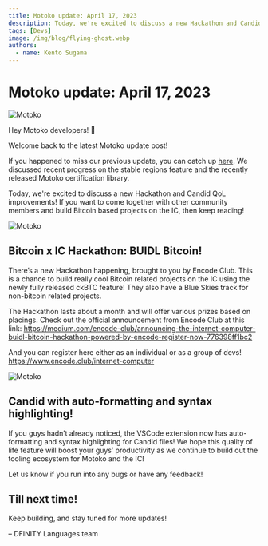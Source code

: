 ```yaml
---
title: Motoko update: April 17, 2023
description: Today, we're excited to discuss a new Hackathon and Candid QoL improvements! If you want to come together with other community members and build Bitcoin based projects on the IC, then keep reading!
tags: [Devs]
image: /img/blog/flying-ghost.webp
authors:
  - name: Kento Sugama
---
```


# Motoko update: April 17, 2023
![Motoko](../_assets/flying-ghost.webp)

Hey Motoko developers! 👋

Welcome back to the latest Motoko update post!

If you happened to miss our previous update, you can catch up [here](https://forum.dfinity.org/t/enhanced-stable-memory-and-certification-libraries-motoko-update-part-10/19262). We discussed recent progress on the stable regions feature and the recently released Motoko certification library.

Today, we're excited to discuss a new Hackathon and Candid QoL improvements! If you want to come together with other community members and build Bitcoin based projects on the IC, then keep reading!

![Motoko](../_assets/buidl-flyer.webp)

## Bitcoin x IC Hackathon: BUIDL Bitcoin!
There’s a new Hackathon happening, brought to you by Encode Club. This is a chance to build really cool Bitcoin related projects on the IC using the newly fully released ckBTC feature! They also have a Blue Skies track for non-bitcoin related projects.

The Hackathon lasts about a month and will offer various prizes based on placings. Check out the official announcement from Encode Club at this link:
https://medium.com/encode-club/announcing-the-internet-computer-buidl-bitcoin-hackathon-powered-by-encode-register-now-776398ff1bc2

And you can register here either as an individual or as a group of devs!
https://www.encode.club/internet-computer

![Motoko](../_assets/candid-autoformatting.webp)

## Candid with auto-formatting and syntax highlighting!
If you guys hadn’t already noticed, the VSCode extension now has auto-formatting and syntax highlighting for Candid files! We hope this quality of life feature will boost your guys’ productivity as we continue to build out the tooling ecosystem for Motoko and the IC!

Let us know if you run into any bugs or have any feedback!

## Till next time!

Keep building, and stay tuned for more updates!

– DFINITY Languages team
